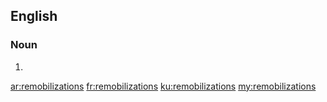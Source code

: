 ==English==

===Noun===
{{head|en|plural}}

# {{plural of|remobilization|lang=en|nocat=1}}

[[ar:remobilizations]]
[[fr:remobilizations]]
[[ku:remobilizations]]
[[my:remobilizations]]